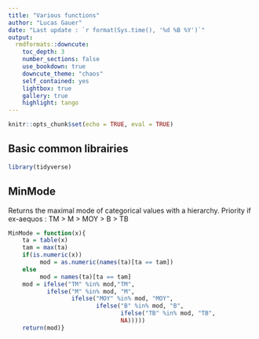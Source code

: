 ```yaml
---
title: "Various functions"
author: "Lucas Gauer"
date: "Last update : `r format(Sys.time(), '%d %B %Y')`"
output: 
  rmdformats::downcute:
    toc_depth: 3
    number_sections: false
    use_bookdown: true
    downcute_theme: "chaos"
    self_contained: yes
    lightbox: true
    gallery: true
    highlight: tango
---
```


```r
knitr::opts_chunk$set(echo = TRUE, eval = TRUE)
```

## Basic common librairies

```r
library(tidyverse)
```

## MinMode

Returns the maximal mode of categorical values with a hierarchy.
Priority if ex-aequos : TM > M > MOY > B > TB

```r
MinMode = function(x){
    ta = table(x)
    tam = max(ta)
    if(is.numeric(x))
         mod = as.numeric(names(ta)[ta == tam])
    else
         mod = names(ta)[ta == tam]
    mod = ifelse("TM" %in% mod,"TM",
           ifelse("M" %in% mod, "M",
                  ifelse("MOY" %in% mod, "MOY",
                         ifelse("B" %in% mod, "B",
                                ifelse("TB" %in% mod, "TB",
                                NA)))))
    return(mod)}
```